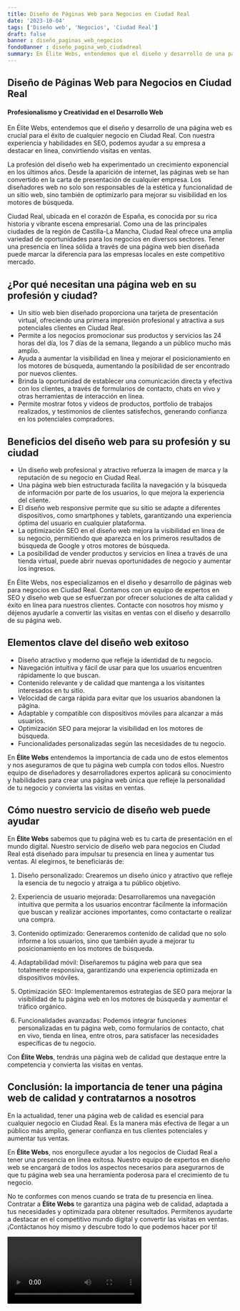 ```yaml
---
title: Diseño de Páginas Web para Negocios en Ciudad Real
date: '2023-10-04'
tags: ['Diseño web', 'Negocios', 'Ciudad Real']
draft: false
banner : diseño_paginas_web_negocios
fondoBanner : diseño_pagina_web_ciudadreal
summary: En Élite Webs, entendemos que el diseño y desarrollo de una página web es crucial para el éxito de cualquier negocio en Ciudad Real. Con nuestra experiencia y habilidades en SEO, podemos ayudar a su empresa a destacar en línea, convirtiendo visitas en ventas.
---
```


## Diseño de Páginas Web para Negocios en Ciudad Real

#### Profesionalismo y Creatividad en el Desarrollo Web

En Élite Webs, entendemos que el diseño y desarrollo de una página web es crucial para el éxito de cualquier negocio en Ciudad Real. Con nuestra experiencia y habilidades en SEO, podemos ayudar a su empresa a destacar en línea, convirtiendo visitas en ventas.

La profesión del diseño web ha experimentado un crecimiento exponencial en los últimos años. Desde la aparición de internet, las páginas web se han convertido en la carta de presentación de cualquier empresa. Los diseñadores web no solo son responsables de la estética y funcionalidad de un sitio web, sino también de optimizarlo para mejorar su visibilidad en los motores de búsqueda.

Ciudad Real, ubicada en el corazón de España, es conocida por su rica historia y vibrante escena empresarial. Como una de las principales ciudades de la región de Castilla-La Mancha, Ciudad Real ofrece una amplia variedad de oportunidades para los negocios en diversos sectores. Tener una presencia en línea sólida a través de una página web bien diseñada puede marcar la diferencia para las empresas locales en este competitivo mercado.

## ¿Por qué necesitan una página web en su profesión y ciudad?

- Un sitio web bien diseñado proporciona una tarjeta de presentación virtual, ofreciendo una primera impresión profesional y atractiva a sus potenciales clientes en Ciudad Real.
- Permite a los negocios promocionar sus productos y servicios las 24 horas del día, los 7 días de la semana, llegando a un público mucho más amplio.
- Ayuda a aumentar la visibilidad en línea y mejorar el posicionamiento en los motores de búsqueda, aumentando la posibilidad de ser encontrado por nuevos clientes.
- Brinda la oportunidad de establecer una comunicación directa y efectiva con los clientes, a través de formularios de contacto, chats en vivo y otras herramientas de interacción en línea.
- Permite mostrar fotos y videos de productos, portfolio de trabajos realizados, y testimonios de clientes satisfechos, generando confianza en los potenciales compradores.

## Beneficios del diseño web para su profesión y su ciudad

- Un diseño web profesional y atractivo refuerza la imagen de marca y la reputación de su negocio en Ciudad Real.
- Una página web bien estructurada facilita la navegación y la búsqueda de información por parte de los usuarios, lo que mejora la experiencia del cliente.
- El diseño web responsive permite que su sitio se adapte a diferentes dispositivos, como smartphones y tablets, garantizando una experiencia óptima del usuario en cualquier plataforma.
- La optimización SEO en el diseño web mejora la visibilidad en línea de su negocio, permitiendo que aparezca en los primeros resultados de búsqueda de Google y otros motores de búsqueda.
- La posibilidad de vender productos y servicios en línea a través de una tienda virtual, puede abrir nuevas oportunidades de negocio y aumentar los ingresos.

En Élite Webs, nos especializamos en el diseño y desarrollo de páginas web para negocios en Ciudad Real. Contamos con un equipo de expertos en SEO y diseño web que se esfuerzan por ofrecer soluciones de alta calidad y éxito en línea para nuestros clientes. Contacte con nosotros hoy mismo y déjenos ayudarle a convertir las visitas en ventas con el diseño y desarrollo de su página web.

<GifSeo />

<Cta />

## **Elementos clave del diseño web exitoso**

- Diseño atractivo y moderno que refleje la identidad de tu negocio.
- Navegación intuitiva y fácil de usar para que los usuarios encuentren rápidamente lo que buscan.
- Contenido relevante y de calidad que mantenga a los visitantes interesados en tu sitio.
- Velocidad de carga rápida para evitar que los usuarios abandonen la página.
- Adaptable y compatible con dispositivos móviles para alcanzar a más usuarios.
- Optimización SEO para mejorar la visibilidad en los motores de búsqueda.
- Funcionalidades personalizadas según las necesidades de tu negocio.

En **Élite Webs** entendemos la importancia de cada uno de estos elementos y nos aseguramos de que tu página web cumpla con todos ellos. Nuestro equipo de diseñadores y desarrolladores expertos aplicará su conocimiento y habilidades para crear una página web única que refleje la personalidad de tu negocio y convierta las visitas en ventas.

## **Cómo nuestro servicio de diseño web puede ayudar**

En **Élite Webs** sabemos que tu página web es tu carta de presentación en el mundo digital. Nuestro servicio de diseño web para negocios en Ciudad Real está diseñado para impulsar tu presencia en línea y aumentar tus ventas. Al elegirnos, te beneficiarás de:

1. Diseño personalizado: Crearemos un diseño único y atractivo que refleje la esencia de tu negocio y atraiga a tu público objetivo.

2. Experiencia de usuario mejorada: Desarrollaremos una navegación intuitiva que permita a los usuarios encontrar fácilmente la información que buscan y realizar acciones importantes, como contactarte o realizar una compra.

3. Contenido optimizado: Generaremos contenido de calidad que no solo informe a los usuarios, sino que también ayude a mejorar tu posicionamiento en los motores de búsqueda.

4. Adaptabilidad móvil: Diseñaremos tu página web para que sea totalmente responsiva, garantizando una experiencia optimizada en dispositivos móviles.

5. Optimización SEO: Implementaremos estrategias de SEO para mejorar la visibilidad de tu página web en los motores de búsqueda y aumentar el tráfico orgánico.

6. Funcionalidades avanzadas: Podemos integrar funciones personalizadas en tu página web, como formularios de contacto, chat en vivo, tienda en línea, entre otros, para satisfacer las necesidades específicas de tu negocio.

Con **Élite Webs**, tendrás una página web de calidad que destaque entre la competencia y convierta las visitas en ventas.

## **Conclusión: la importancia de tener una página web de calidad y contratarnos a nosotros**

En la actualidad, tener una página web de calidad es esencial para cualquier negocio en Ciudad Real. Es la manera más efectiva de llegar a un público más amplio, generar confianza en tus clientes potenciales y aumentar tus ventas.

En **Élite Webs**, nos enorgullece ayudar a los negocios de Ciudad Real a tener una presencia en línea exitosa. Nuestro equipo de expertos en diseño web se encargará de todos los aspectos necesarios para asegurarnos de que tu página web sea una herramienta poderosa para el crecimiento de tu negocio.

No te conformes con menos cuando se trata de tu presencia en línea. Contratar a **Élite Webs** te garantiza una página web de calidad, adaptada a tus necesidades y optimizada para obtener resultados. Permítenos ayudarte a destacar en el competitivo mundo digital y convertir las visitas en ventas. ¡Contáctanos hoy mismo y descubre todo lo que podemos hacer por ti!

<Video />

<CtaBot job='Negocios' city='Ciudad Real'/>

<Gmaps query='Ciudad Real+españa+maps' />